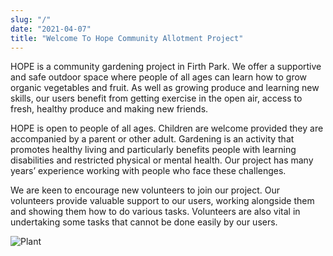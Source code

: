 ```yaml
---
slug: "/"
date: "2021-04-07"
title: "Welcome To Hope Community Allotment Project"
---
```



HOPE is a community gardening project in Firth Park.  We offer a supportive and safe outdoor space where people of all ages can learn how to grow organic vegetables and fruit. As well as growing produce and learning new skills, our users benefit from getting exercise in the open air, access to fresh, healthy produce and making new friends.

HOPE is open to people of all ages.  Children are welcome provided they are accompanied by a parent or other adult. Gardening is an activity that promotes healthy living and particularly benefits people with learning disabilities and restricted physical or mental health. Our project has many years’ experience working with people who face these challenges.

We are keen to encourage new volunteers to join our project.  Our volunteers provide valuable support to our users, working alongside them and showing them how to do various tasks.  Volunteers are also vital in undertaking some tasks that cannot be done easily by our users.

![Plant](./images/monika-grabkowska-i14VzlCp-Eo-unsplash.jpg)
